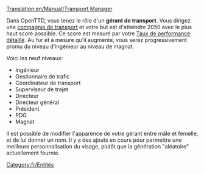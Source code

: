 [[Translation:en/Manual/Transport Manager]]


Dans OpenTTD, vous tenez le rôle d'un '''gérant de transport'''. Vous dirigez une [[fr/Manual/Compagnie de transport|compagnie de transport]] et votre but est d'atteindre 2050 avec le plus haut score possible. Ce score est mesuré par votre [[fr/Manual/Taux de performance détaillé|Taux de performance détaillé]]. Au fur et à mesure qu'il augmente, vous serez progressivement promu du niveau d'ingénieur au niveau de magnat.

Voici les neuf niveaux:
*Ingénieur
*Gestionnaire de trafic
*Coordinateur de transport
*Superviseur de trajet
*Directeur
*Directeur général
*Président
*PDG
*Magnat

Il est possible de modifier l'apparence de votre gérant entre mâle et femelle, et de lui donner un nom. Il y a des ajouts en cours pour permettre une meilleure personnalisation du visage, plutôt que la génération "aléatoire" actuellement fournie.

[[Category:fr/Entités]]